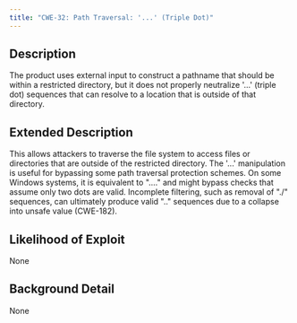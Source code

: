 ```yaml
---
title: "CWE-32: Path Traversal: '...' (Triple Dot)"
---
```


## Description
The product uses external input to construct a pathname that should be within a restricted directory, but it does not properly neutralize '...' (triple dot) sequences that can resolve to a location that is outside of that directory.

## Extended Description

This allows attackers to traverse the file system to access files or directories that are outside of the restricted directory.
The '...' manipulation is useful for bypassing some path traversal protection schemes. On some Windows systems, it is equivalent to "..\.." and might bypass checks that assume only two dots are valid. Incomplete filtering, such as removal of "./" sequences, can ultimately produce valid ".." sequences due to a collapse into unsafe value (CWE-182).


## Likelihood of Exploit
None

## Background Detail
None
        